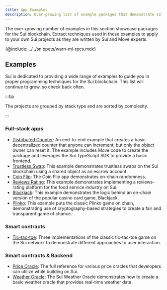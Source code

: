 ```yaml
---
title: App Examples
description: Ever-growing list of example packages that demonstrate solutions built on the Sui blockchain, written by Sui and Move experts. Use these examples to learn Sui and Move, and to extract techniques you can apply to your own Sui projects.
---
```


The ever-growing number of examples in this section showcase packages for the Sui blockchain. Extract techniques used in these examples to apply to your own Sui projects as they are written by Sui and Move experts. 

{@include: ../../snippets/warn-ml-rpcs.mdx}

## Examples

Sui is dedicated to providing a wide range of examples to guide you in proper programming techniques for the Sui blockchain. This list will continue to grow, so check back often. 

:::tip

The projects are grouped by stack type and are sorted by complexity.

:::

### Full-stack apps
- [Distributed Counter](./app-examples/e2e-counter.mdx): An end-to-end example that creates a basic decentralized counter that anyone can increment, but only the object owner can reset it. The example includes Move code to create the package and leverages the Sui TypeScript SDK to provide a basic frontend.
- [Trustless Swap](./app-examples/trustless-swap.mdx): This example demonstrates trustless swaps on the Sui blockchain using a shared object as an escrow account.
- [Coin Flip](./app-examples/coin-flip.mdx): The Coin Flip app demonstrates on-chain randomness.
- [Reviews Rating](./app-examples/reviews-rating.mdx): This example demonstrates implementing a reviews-rating platform for the food service industry on Sui.
- [Blackjack](./app-examples/blackjack.mdx): This example demonstrates the logic behind an on-chain version of the popular casino card game, Blackjack.
- [Plinko](./app-examples/plinko.mdx): This example puts the classic Plinko game on chain, demonstrating use of cryptography-based strategies to create a fair and transparent game of chance. 

### Smart contracts
- [Tic-tac-toe](./app-examples/tic-tac-toe.mdx): Three implementations of the classic tic-tac-toe game on the Sui network to demonstrate different approaches to user interaction.

### Smart contracts & Backend
- [Price Oracle](./app-examples/price-oracle.mdx): The full reference for various price oracles that developers can utilize while building on Sui.
- [Weather Oracle](./app-examples/weather-oracle.mdx): The Sui Weather Oracle demonstrates how to create a basic weather oracle that provides real-time weather data.
